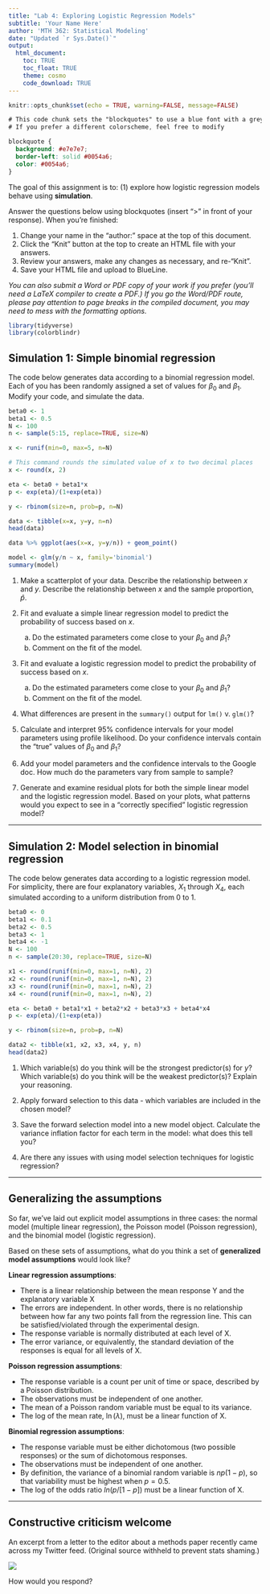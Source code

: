 ---
title: "Lab 4: Exploring Logistic Regression Models"
subtitle: 'Your Name Here'
author: 'MTH 362: Statistical Modeling'
date: "Updated `r Sys.Date()`"
output: 
  html_document: 
    toc: TRUE
    toc_float: TRUE
    theme: cosmo
    code_download: TRUE
---

```{r, include=FALSE}
knitr::opts_chunk$set(echo = TRUE, warning=FALSE, message=FALSE)
```

```{css, echo=FALSE}
# This code chunk sets the "blockquotes" to use a blue font with a grey background
# If you prefer a different colorscheme, feel free to modify

blockquote {
  background: #e7e7e7;
  border-left: solid #0054a6;
  color: #0054a6;
}
```


The goal of this assignment is to: (1) explore how logistic regression models behave using __simulation__.

Answer the questions below using blockquotes (insert ">" in front of your response). When you're finished:

1. Change your name in the "author:" space at the top of this document.
2. Click the "Knit" button at the top to create an HTML file with your answers. 
3. Review your answers, make any changes as necessary, and re-"Knit".
4. Save your HTML file and upload to BlueLine. 

_You can also submit a Word or PDF copy of your work if you prefer (you'll need a LaTeX compiler to create a PDF.) If you go the Word/PDF route, please pay attention to page breaks in the compiled document, you may need to mess with the formatting options._

```{r, warning=FALSE, message=FALSE}
library(tidyverse)
library(colorblindr)
```

## Simulation 1: Simple binomial regression

The code below generates data according to a binomial regression model. Each of you has been randomly assigned a set of values for $\beta_0$ and $\beta_1$. Modify your code, and simulate the data.

```{r}
beta0 <- 1
beta1 <- 0.5
N <- 100
n <- sample(5:15, replace=TRUE, size=N)

x <- runif(min=0, max=5, n=N)

# This command rounds the simulated value of x to two decimal places
x <- round(x, 2)

eta <- beta0 + beta1*x
p <- exp(eta)/(1+exp(eta))

y <- rbinom(size=n, prob=p, n=N)

data <- tibble(x=x, y=y, n=n)
head(data)

data %>% ggplot(aes(x=x, y=y/n)) + geom_point()

model <- glm(y/n ~ x, family='binomial')
summary(model)
```

1. Make a scatterplot of your data. Describe the relationship between $x$ and $y$. Describe the relationship between $x$ and the sample proportion, $\hat{p}$.

2. Fit and evaluate a simple linear regression model to predict the probability of success based on $x$.

    a) Do the estimated parameters come close to your $\beta_0$ and $\beta_1$?
    b) Comment on the fit of the model.

3. Fit and evaluate a logistic regression model to predict the probability of success based on $x$.

    a) Do the estimated parameters come close to your $\beta_0$ and $\beta_1$?
    b) Comment on the fit of the model.

4. What differences are present in the `summary()` output for `lm()` v. `glm()`?

5. Calculate and interpret 95% confidence intervals for your model parameters using profile likelihood. Do your confidence intervals contain the "true" values of $\beta_0$ and $\beta_1$?

6. Add your model parameters and the confidence intervals to the Google doc. How much do the parameters vary from sample to sample?

7. Generate and examine residual plots for both the simple linear model and the logistic regression model. Based on your plots, what patterns would you expect to see in a "correctly specified" logistic regression model?

---

## Simulation 2: Model selection in binomial regression

The code below generates data according to a logistic regression model. For simplicity, there are four explanatory variables, $X_1$ through $X_4$, each simulated according to a uniform distribution from 0 to 1. 

```{r}
beta0 <- 0
beta1 <- 0.1
beta2 <- 0.5
beta3 <- 1
beta4 <- -1
N <- 100
n <- sample(20:30, replace=TRUE, size=N)

x1 <- round(runif(min=0, max=1, n=N), 2)
x2 <- round(runif(min=0, max=1, n=N), 2)
x3 <- round(runif(min=0, max=1, n=N), 2)
x4 <- round(runif(min=0, max=1, n=N), 2)

eta <- beta0 + beta1*x1 + beta2*x2 + beta3*x3 + beta4*x4
p <- exp(eta)/(1+exp(eta))

y <- rbinom(size=n, prob=p, n=N)

data2 <- tibble(x1, x2, x3, x4, y, n)
head(data2)
```

1. Which variable(s) do you think will be the strongest predictor(s) for $y$? Which variable(s) do you think will be the weakest predictor(s)? Explain your reasoning.

2. Apply forward selection to this data - which variables are included in the chosen model?

3. Save the forward selection model into a new model object. Calculate the variance inflation factor for each term in the model: what does this tell you?

4. Are there any issues with using model selection techniques for logistic regression?

---

## Generalizing the assumptions

So far, we've laid out explicit model assumptions in three cases: the normal model (multiple linear regression), the Poisson model (Poisson regression), and the binomial model (logistic regression). 

Based on these sets of assumptions, what do you think a set of __generalized model assumptions__ would look like?

__Linear regression assumptions__: 

- There is a linear relationship between the mean response Y and the explanatory variable X
- The errors are independent. In other words, there is no relationship between how far any two points fall from the regression line. This can be satisfied/violated through the experimental design.
- The response variable is normally distributed at each level of X.
- The error variance, or equivalently, the standard deviation of the responses is equal for all levels of X.

__Poisson regression assumptions__: 

- The response variable is a count per unit of time or space, described by a Poisson distribution.
- The observations must be independent of one another.
- The mean of a Poisson random variable must be equal to its variance.
- The log of the mean rate, $\ln(\lambda)$, must be a linear function of X.

__Binomial regression assumptions__:

- The response variable must be either dichotomous (two possible responses) or the sum of dichotomous responses.
- The observations must be independent of one another.
- By definition, the variance of a binomial random variable is $np(1-p)$, so that variability must be highest when $p=0.5$.
- The log of the odds ratio $ln(p/[1-p])$ must be a linear function of X.


---

## Constructive criticism welcome

An excerpt from a letter to the editor about a methods paper recently came across my Twitter feed. (Original source withheld to prevent stats shaming.)

![](assumptions.png)

How would you respond?